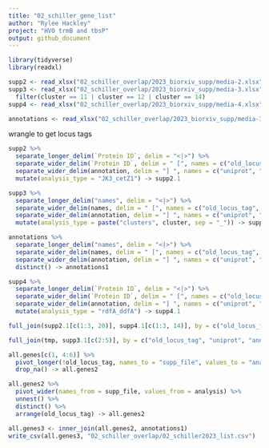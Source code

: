 ---
title: "02_schiller_gene_list"
author: "Rylee Hackley"
project: "HVO trmB and tbsP"
output: github_document
---

```{r}
library(tidyverse)
library(readxl)

supp2 <- read_xlsx("02_schiller_overlap/2023_biorxiv_supp/media-2.xlsx", sheet = 3) # sig abuncance difference for wild type between early log and late log as well as at least one shape-specific comparison
supp3 <- read_xlsx("02_schiller_overlap/2023_biorxiv_supp/media-3.xlsx")[c(2, 9)] %>% # clusters
  filter(cluster == 11 | cluster == 12 | cluster == 14)
supp4 <- read_xlsx("02_schiller_overlap/2023_biorxiv_supp/media-4.xlsx", sheet = 3) # sig abundance differences for wild type between early log and late log as well as at least one shape-specific comparison

annotations <- read_xlsx("02_schiller_overlap/2023_biorxiv_supp/media-3.xlsx")[9]
```

wrangle to get locus tags
```{r}
supp2 %>%
  separate_longer_delim(`Protein ID`, delim = "<|>") %>%
  separate_wider_delim(`Protein ID`, delim = " [", names = c("old_locus_tag", "annotation")) %>%
  separate_wider_delim(annotation, delim = "] ", names = c("uniprot", "annotation")) %>%
  mutate(analysis_type = "JK3_cetZ1") -> supp2.1

supp3 %>%
  separate_longer_delim("names", delim = "<|>") %>%
  separate_wider_delim(names, delim = " [", names = c("old_locus_tag", "annotation")) %>%
  separate_wider_delim(annotation, delim = "] ", names = c("uniprot", "annotation")) %>%
  mutate(analysis_type = paste("clusters", cluster, sep = "_")) -> supp3.1

annotations %>%
  separate_longer_delim("names", delim = "<|>") %>%
  separate_wider_delim(names, delim = " [", names = c("old_locus_tag", "annotation"), too_many = "merge") %>%
  separate_wider_delim(annotation, delim = "] ", names = c("uniprot", "annotation"), too_many = "merge") %>%
  distinct() -> annotations1

supp4 %>%
  separate_longer_delim(`Protein ID`, delim = "<|>") %>%
  separate_wider_delim(`Protein ID`, delim = " [", names = c("old_locus_tag", "annotation")) %>%
  separate_wider_delim(annotation, delim = "] ", names = c("uniprot", "annotation")) %>%
  mutate(analysis_type = "rdfA_ddfA") -> supp4.1
```

```{r}
full_join(supp2.1[c(1:3, 20)], supp4.1[c(1:3, 14)], by = c("old_locus_tag", "uniprot", "annotation")) -> tmp

full_join(tmp, supp3.1[c(2:5)], by = c("old_locus_tag", "uniprot", "annotation")) -> all.genes
```

```{r}
all.genes[c(1, 4:6)] %>%
  pivot_longer(!old_locus_tag, names_to = "supp_file", values_to = "analysis") %>%
  drop_na() -> all.genes2

all.genes2 %>%
  pivot_wider(names_from = supp_file, values_from = analysis) %>%
  unnest() %>%
  distinct() %>%
  arrange(old_locus_tag) -> all.genes2

all.genes3 <- inner_join(all.genes2, annotations1)
write_csv(all.genes3, "02_schiller_overlap/02_schiller2023_list.csv")
```
